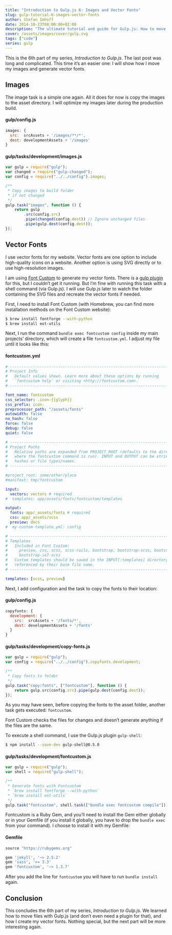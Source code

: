 ```yaml
---
title: "Introduction to Gulp.js 6: Images and Vector Fonts"
slug: gulp-tutorial-6-images-vector-fonts
author: Stefan Imhoff
date: 2014-10-23T08:00:00+02:00
description: "The ultimate tutorial and guide for Gulp.js: How to move images and generate vector fonts from SVG."
cover: /assets/images/cover/gulp.svg
tags: ["code"]
series: gulp
---
```


This is the 6th part of my series, _Introduction to Gulp.js_. The last post was long and complicated. This time it’s an easier one: I will show how I move my images and generate vector fonts.

## Images

The image task is a simple one again. All it does for now is copy the images to the asset directory. I will optimize my images later during the production build.

#### gulp/config.js

```javascript
images: {
  src:  srcAssets + '/images/**/*',
  dest: developmentAssets + '/images'
}
```

#### gulp/tasks/development/images.js

```javascript
var gulp = require("gulp");
var changed = require("gulp-changed");
var config = require("../../config").images;

/**
 * Copy images to build folder
 * if not changed
 */
gulp.task("images", function () {
	return gulp
		.src(config.src)
		.pipe(changed(config.dest)) // Ignore unchanged files
		.pipe(gulp.dest(config.dest));
});
```

## Vector Fonts

I use vector fonts for my website. Vector fonts are one option to include high-quality icons on a website. Another option is using SVG directly or to use high-resolution images.

I am using [Font Custom](http://fontcustom.github.io/fontcustom/) to generate my vector fonts. There is a [gulp plugin](https://www.npmjs.com/package/gulp-fontcustom/) for this, but I couldn’t get it running. But I’m fine with running this task with a shell command (via Gulp.js). I will use Gulp.js later to watch the folder containing the SVG files and recreate the vector fonts if needed.

First, I need to install Font Custom (with Homebrew, you can find more installation methods on the Font Custom website):

```bash
$ brew install fontforge --with-python
$ brew install eot-utils
```

Next, I run the command `bundle exec fontcustom config` inside my main projects’ directory, which will create a file `fontcustom.yml`. I adjust my file until it looks like this:

#### fontcustom.yml

```yaml
# --------------------------------------------------------------------------- #
# Project Info
#   Default values shown. Learn more about these options by running
#   `fontcustom help` or visiting <http://fontcustom.com>.
# --------------------------------------------------------------------------- #

font_name: fontcustom
css_selector: .icon-{{glyph}}
css_prefix: icon-
preprocessor_path: "/assets/fonts"
autowidth: false
no_hash: false
force: false
debug: false
quiet: false

# --------------------------------------------------------------------------- #
# Project Paths
#   Relative paths are expanded from PROJECT_ROOT (defaults to the directory
#   where the fontcustom command is run). INPUT and OUTPUT can be strings or
#   hashes or file types/names.
# --------------------------------------------------------------------------- #

#project_root: some/other/place
#manifest: tmp/fontcustom

input:
  vectors: vectors # required
#  templates: app/assets/fonts/fontcustom/templates

output:
  fonts: app/_assets/fonts # required
  css: app/_assets/scss
  preview: docs
#  my-custom-template.yml: config

# --------------------------------------------------------------------------- #
# Templates
#   Included in Font Custom:
#     preview, css, scss, scss-rails, bootstrap, bootstrap-scss, bootstrap-ie7,
#     bootstrap-ie7-scss
#   Custom templates should be saved in the INPUT[:templates] directory and
#   referenced by their base file name.
# --------------------------------------------------------------------------- #

templates: [scss, preview]
```

Next, I add configuration and the task to copy the fonts to their location:

#### gulp/config.js

```javascript
copyfonts: {
  development: {
    src:  srcAssets + '/fonts/*',
    dest: developmentAssets + '/fonts'
  }
}
```

#### gulp/tasks/development/copy-fonts.js

```javascript
var gulp = require("gulp");
var config = require("../../config").copyfonts.development;

/**
 * Copy fonts to folder
 */
gulp.task("copy:fonts", ["fontcustom"], function () {
	return gulp.src(config.src).pipe(gulp.dest(config.dest));
});
```

As you may have seen, before copying the fonts to the asset folder, another task gets executed: `fontcustom`.

Font Custom checks the files for changes and doesn’t generate anything if the files are the same.

To execute a shell command, I use the Gulp.js plugin `gulp-shell`:

```bash
$ npm install --save-dev gulp-shell@0.5.0
```

#### gulp/tasks/development/fontcustom.js

```javascript
var gulp = require("gulp");
var shell = require("gulp-shell");

/**
 * Generate fonts with Fontcustom
 * `brew install fontforge --with-python`
 * `brew install eot-utils`
 */
gulp.task("fontcustom", shell.task(["bundle exec fontcustom compile"]));
```

Fontcustom is a Ruby Gem, and you’ll need to install the Gem either globally or in your Gemfile (if you install it globally, you have to drop the `bundle exec` from your command). I choose to install it with my Gemfile:

#### Gemfile

```ruby
source "https://rubygems.org"

gem 'jekyll', '~> 2.5.2'
gem 'sass', '>= 3.3'
gem 'fontcustom', '~> 1.3.7'
```

After you add the line for `fontcustom` you will have to run `bundle install` again.

## Conclusion

This concludes the 6th part of my series, _Introduction to Gulp.js_. We learned how to move files with Gulp.js (and don’t even need a plugin for that), and how I create my vector fonts. Nothing special, but the next part will be more interesting again.

<Figure>
	<MoreLink href="https://github.com/kogakure/gulp-tutorial" text="View Source on GitHub" />
</Figure>
